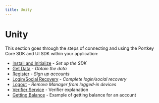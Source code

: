 ```yaml
---
title: Unity
---
```


# Unity

This section goes through the steps of connecting and using the Portkey Core SDK and UI SDK within your application:

-   [Install and Initialize](docs/QuickStartGuides/BasicGuidesForSDKs/Unity/InstallAndInitialize.mdx) - *Set up the SDK*
-   [Get Data](docs/QuickStartGuides/BasicGuidesForSDKs/Unity/GetData.mdx) - *Obtain the data*
-   [Register](docs/QuickStartGuides/BasicGuidesForSDKs/Unity/Register.mdx) - *Sign up accounts*
-   [Login/Social Recovery](docs/QuickStartGuides/BasicGuidesForSDKs/Unity/LoginSocialRecovery.mdx) - *Complete login/social recovery*
-   [Logout](docs/QuickStartGuides/BasicGuidesForSDKs/Unity/Logout.mdx) - *Remove Manager from logged-in devices*
-   [Verifier Service](docs/QuickStartGuides/BasicGuidesForSDKs/Unity/VerifierService.mdx) - Verifier explanation
-   [Getting Balance](docs/QuickStartGuides/BasicGuidesForSDKs/Unity/GettingBalance.mdx) - Example of getting balance for an account